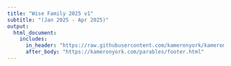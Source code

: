 ```yaml
---
title: "Wise Family 2025 v1"
subtitle: "(Jan 2025 - Apr 2025)"
output:
  html_document:
    includes:
      in_header: "https://raw.githubusercontent.com/kameronyork/kameronyork.github.io/main/projects/movie-draft/headers/wise-family-2025-1.html"
      after_body: "https://kameronyork.com/parables/footer.html"
---
```

<br>
<br>

<canvas id="earningsChart" width="400" height="200"></canvas>
<div id="tables-container"></div>

<style>
  .expandable-row:hover {
    background-color: rgba(255, 215, 0, 0.3); /* Transparent gold color */
    cursor: pointer;
  }
</style>

<script src="https://cdn.jsdelivr.net/npm/chart.js"></script>
<script>
// Function to toggle row visibility
function toggleRow(rowId) {
  const row = document.getElementById(rowId);
  if (row) {
    row.style.display = row.style.display === 'none' ? 'table-row' : 'none';
  }
}

document.addEventListener("DOMContentLoaded", async function() {
  // Define start date and cutoff date
  const startDate = new Date("2025-01-01"); // Replace with your desired start date
  const cutoffDate = new Date("2025-05-31"); // Replace with your desired cutoff date
  const today = new Date();
  const endDate = today <= cutoffDate ? today : cutoffDate;

  // URLs for data
  const dataUrl = "https://kameronyork.com/datasets/box-office-data.json";
  const peopleUrl = "https://kameronyork.com/datasets/movies.json";

  let movieData, peopleData;

  try {
    const [movieResponse, peopleResponse] = await Promise.all([fetch(dataUrl), fetch(peopleUrl)]);
    if (!movieResponse.ok || !peopleResponse.ok) {
      throw new Error('Failed to fetch data.');
    }
    movieData = await movieResponse.json();
    peopleData = await peopleResponse.json();
  } catch (error) {
    console.error("Error fetching data:", error);
    return;
  }

  // Filter peopleData for competition "wiseFamily1"
  peopleData = peopleData.filter(person => person.competition === "wiseFamily1");

  const cumulativeData = {};
  
  // Filter and sort dates based on start date and end date
  const allDates = Array.from(new Set(movieData.map(entry => entry.Date)))
    .filter(date => {
      const currentDate = new Date(date);
      return currentDate >= startDate && currentDate <= endDate;
    })
    .sort((a, b) => new Date(a) - new Date(b));

  // Initialize cumulativeData with all dates set to 0 for each person
  for (const person of peopleData) {
    cumulativeData[person.name] = {
      earningsByDate: {},
      totalEarnings: 0,
      movies: [],
    };
    allDates.forEach(date => {
      cumulativeData[person.name].earningsByDate[date] = 0;
    });
  }

  // Sum cumulative earnings per person per day
  for (const person of peopleData) {
    for (const movie of person.movies) {
      const movieEntries = movieData.filter(entry => entry.IMDB_ID === movie.imdb_id);

      let cumulativeSum = 0;
      let movieEarningsByDate = [];

      allDates.forEach(date => {
        const entry = movieEntries.find(e => e.Date === date);
        if (entry) {
          cumulativeSum += parseInt(entry.Daily.replace(/[\$,]/g, '')) || 0;
        }
        cumulativeData[person.name].earningsByDate[date] += cumulativeSum;
        
        // Track individual movie earnings
        if (cumulativeSum > 0) {
          movieEarningsByDate.push({ date, amount: cumulativeSum });
        }
      });

      // Store movie details
      cumulativeData[person.name].movies.push({
        title: movie.title,
        periodToDateTotal: cumulativeSum,
        earnings: movieEarningsByDate
      });
    }
  }

  // Prepare data for line chart
  const colors = [
    'rgb(255, 99, 132)',    // Red
    'rgb(54, 162, 235)',    // Blue
    'rgb(255, 206, 86)',    // Yellow
    'rgb(0, 128, 0)',       // Green
    'rgb(153, 102, 255)',   // Purple
    'rgb(255, 159, 64)',    // Orange
    'rgb(128, 0, 0)',       // Maroon
    'rgb(0, 0, 128)',       // Navy
    'rgb(128, 128, 0)',     // Olive
    'rgb(128, 0, 128)',     // Violet
    'rgb(0, 128, 128)',     // Dark Cyan
    'rgb(220, 20, 60)',     // Crimson
    'rgb(255, 69, 0)',      // Red-Orange
    'rgb(50, 205, 50)',     // Lime Green
    'rgb(70, 130, 180)',    // Steel Blue
    'rgb(255, 140, 0)',     // Dark Orange
    'rgb(75, 192, 192)',    // Teal
    'rgb(154, 205, 50)',    // Yellow-Green
    'rgb(139, 0, 139)',     // Dark Magenta
    'rgb(0, 255, 255)'      // Aqua
  ];

  const sortedNames = Object.keys(cumulativeData).sort();

  const datasets = sortedNames.map((name, index) => ({
    label: name,
    data: allDates.map(date => cumulativeData[name].earningsByDate[date]),
    fill: false,
    borderColor: colors[index % colors.length],
    tension: 0.1
  }));

  // Plot the chart
  new Chart(document.getElementById("earningsChart"), {
    type: "line",
    data: { labels: allDates, datasets },
    options: {
      responsive: true,
      plugins: { legend: { display: true, position: "top" } },
      scales: { 
        x: { title: { display: true, text: "Date" } }, 
        y: { title: { display: true, text: "Cumulative Earnings" } } 
      }
    }
  });

  // Sort people by total earnings for table
  const sortedPeople = Object.entries(cumulativeData)
    .map(([personName, data]) => ({
      name: personName,
      totalEarnings: data.movies.reduce((sum, movie) => sum + movie.periodToDateTotal, 0),
      data
    }))
    .sort((a, b) => b.totalEarnings - a.totalEarnings);

  // Build a single table for all data below the chart
  let tableHtml = `
    <table border="1" style="width:100%; border-collapse: collapse;">
      <thead>
        <tr>
          <th>Participant</th>
          <th>Total Earnings</th>
        </tr>
      </thead>
      <tbody>
  `;

  sortedPeople.forEach(({ name, totalEarnings, data }, index) => {
    const personRowId = `person-row-${index}`;
    tableHtml += `
      <tr class="expandable-row" onclick="toggleRow('${personRowId}')">
        <td>${name}</td>
        <td>$${totalEarnings.toLocaleString()}</td>
      </tr>
      <tr id="${personRowId}" style="display: none;">
        <td colspan="2">
          <table border="1" style="width:100%; border-collapse: collapse;">
            <thead>
              <tr>
                <th>Movie</th>
                <th>Period-to-Date Total</th>
              </tr>
            </thead>
            <tbody>
    `;

    data.movies.forEach((movie, movieIndex) => {
      const movieRowId = `movie-row-${index}-${movieIndex}`;
      tableHtml += `
        <tr class="expandable-row" onclick="toggleRow('${movieRowId}')">
          <td>${movie.title}</td>
          <td>$${movie.periodToDateTotal.toLocaleString()}</td>
        </tr>
        <tr id="${movieRowId}" style="display: none;">
          <td colspan="2">
            <table border="1" style="width:100%; border-collapse: collapse;">
              <thead>
                <tr>
                  <th>Date</th>
                  <th>Cumulative Earnings</th>
                </tr>
              </thead>
              <tbody>
      `;
      movie.earnings.forEach(entry => {
        tableHtml += `
          <tr>
            <td>${entry.date}</td>
            <td>$${entry.amount.toLocaleString()}</td>
          </tr>
        `;
      });
      tableHtml += `
              </tbody>
            </table>
          </td>
        </tr>
      `;
    });

    tableHtml += `
            </tbody>
          </table>
        </td>
      </tr>
    `;
  });

  tableHtml += `
      </tbody>
    </table>
  `;

  document.getElementById("tables-container").innerHTML = tableHtml;
});
</script>